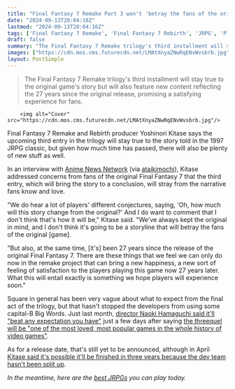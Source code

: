 ```yaml
---
title: "Final Fantasy 7 Remake Part 3 won't 'betray the fans of the original' JRPG but there will be new elements that 'bring a new happiness'"
date: "2024-09-13T20:04:16Z"
lastmod: "2024-09-13T20:04:16Z"
tags: ['Final Fantasy 7 Remake', 'Final Fantasy 7 Rebirth', 'JRPG', 'PlayStation', 'Square Enix', 'Role-Playing']
draft: false
summary: "The Final Fantasy 7 Remake trilogy's third installment will stay true to the original game's story but will also feature new content reflecting the 27 years since the original release, promising a satisfying experience for fans."
images: ["https://cdn.mos.cms.futurecdn.net/LMAtXnyaZNwRqENvWvsbrb.jpg"]
layout: PostSimple
---
```

> The Final Fantasy 7 Remake trilogy's third installment will stay true to the original game's story but will also feature new content reflecting the 27 years since the original release, promising a satisfying experience for fans.


        <img alt="Cover" src="https://cdn.mos.cms.futurecdn.net/LMAtXnyaZNwRqENvWvsbrb.jpg"/>
        
Final Fantasy 7 Remake and Rebirth producer Yoshinori Kitase says the upcoming third entry in the trilogy will stay true to the story told in the 1997 JRPG classic, but given how much time has passed, there will also be plenty of new stuff as well.

In an interview with [Anime News Network](https://www.animenewsnetwork.com/interview/2024-09-13/recreating-a-video-game-classic-with-final-fantasy-vii-rebirth-naoki-hamaguchi-yoshinori-kitase-and-/.213851) (via [ataikimochi](https://x.com/aitaikimochi/status/1834647647862637016)), Kitase addressed concerns from fans of the original Final Fantasy 7 that the third entry, which will bring the story to a conclusion, will stray from the narrative fans know and love.

"We do hear a lot of players' different conjectures, saying, 'Oh, how much will this story change from the original?' And I do want to comment that I don't think that's how it will be," Kitase said. "We've always kept the original in mind, and I don't think it's going to be a storyline that will betray the fans of the original [game]. 

"But also, at the same time, [it's] been 27 years since the release of the original Final Fantasy 7. There are these things that we feel we can only do now in the remake project that can bring a new happiness, a new sort of feeling of satisfaction to the players playing this game now 27 years later. What this will entail exactly is something we hope players will experience soon."

Square in general has been very vague about what to expect from the final act of the trilogy, but that hasn't stopped the developers from using some capital-B Big Words. Just last month, [director Naoki Hamaguchi said it'll "beat any expectation you have"](https://www.gamesradar.com/games/final-fantasy/final-fantasy-7-remake-part-3-will-beat-any-expectation-you-have-says-rebirth-director/) just a few days after saying [the threequel will be "one of the most loved, most popular games in the whole history of video games"](https://www.gamesradar.com/games/final-fantasy/final-fantasy-7-remake-part-3-director-says-the-jrpg-sequel-will-be-one-of-the-most-loved-most-popular-games-in-the-whole-history-of-video-games/).

As for a release date, that's still yet to be announced, although in April [Kitase said it's possible it'll be finished in three years because the dev team hasn't been split up](https://www.gamesradar.com/louder-for-the-shareholders-in-the-back-final-fantasy-7-rebirth-director-says-part-3-may-be-finished-within-just-3-years-because-the-dev-team-hasnt-been-split-up/).

*In the meantime, here are the *[<em>best JRPGs</em>](https://www.gamesradar.com/best-jrpgs/)* you can play today.*
        